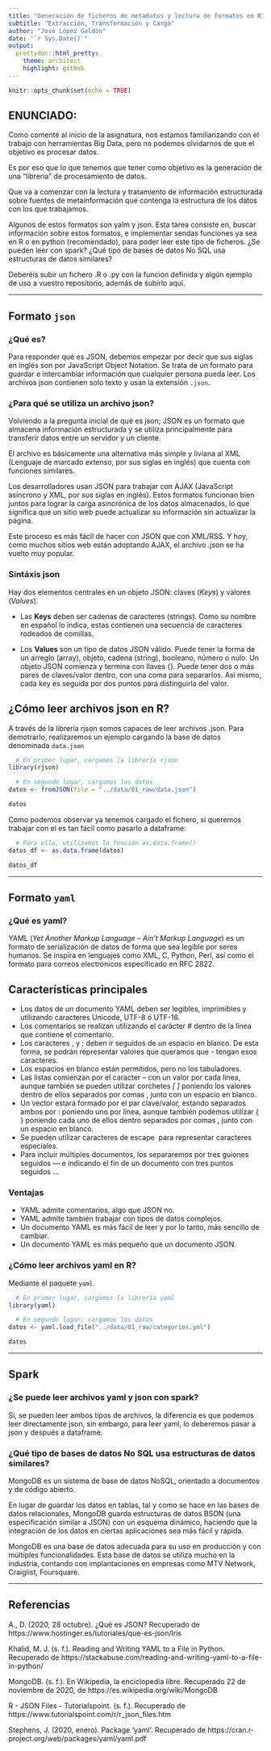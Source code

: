 ```yaml
---
title: "Generación de ficheros de metadatos y lectura de formatos en R"
subtitle: "Extracción, Transformación y Carga"
author: "Jose López Galdón"
date: "`r Sys.Date()`"
output:
  prettydoc::html_pretty:
    theme: architect
    highlight: github
---
```


```r
knitr::opts_chunk$set(echo = TRUE)
```

## ENUNCIADO:

Como comenté al inicio de la asignatura, nos estamos familiarizando con el trabajo con herramientas Big Data, pero no podemos olvidarnos de que el objetivo es procesar datos.

Es por eso que lo que tenemos que tener como objetivo es la generación de una "librería" de procesamiento de datos.

Que va a comenzar con la lectura y tratamiento de información estructurada sobre fuentes de metainformación que contenga la estructura de los datos con los que trabajamos.

Algunos de estos formatos son yalm y json. Esta tarea consiste en, buscar información sobre estos formatos, e implementar sendas funciones ya sea en R o en python (recomendado), para poder leer este tipo de ficheros. ¿Se pueden leer con spark? ¿Qué tipo de bases de datos No SQL usa estructuras de datos similares?

Deberéis subir un fichero .R o .py con la función definida y algún ejemplo de uso a vuestro repositorio, además de subirlo aquí.

***

## Formato `json`

### ¿Qué es?

Para responder qué es JSON, debemos empezar por decir que sus siglas en inglés son por JavaScript Object Notation. Se trata de un formato para guardar e intercambiar información que cualquier persona pueda leer. Los archivos json contienen solo texto y usan la extensión `.json`.

### ¿Para qué se utiliza un archivo json?

Volviendo a la pregunta inicial de qué es json; JSON es un formato que almacena información estructurada y se utiliza principalmente para transferir datos entre un servidor y un cliente.

El archivo es básicamente una alternativa más simple y liviana al XML (Lenguaje de marcado extenso, por sus siglas en inglés) que cuenta con funciones similares.

Los desarrolladores usan JSON para trabajar con AJAX (JavaScript asíncrono y XML, por sus siglas en inglés). Estos formatos funcionan bien juntos para lograr la carga asincrónica de los datos almacenados, lo que significa que un sitio web puede actualizar su información sin actualizar la página.

Este proceso es más fácil de hacer con JSON que con XML/RSS. Y hoy, como muchos sitios web están adoptando AJAX, el archivo .json se ha vuelto muy popular.

### Sintáxis json

Hay dos elementos centrales en un objeto JSON: claves (*Keys*) y valores (*Values*).

- Las **Keys** deben ser cadenas de caracteres (strings). Como su nombre en español lo indica, estas contienen una secuencia de caracteres rodeados de comillas.

- Los **Values** son un tipo de datos JSON válido. Puede tener la forma de un arreglo (array), objeto, cadena (string), booleano, número o nulo.
Un objeto JSON comienza y termina con llaves {}. Puede tener dos o más pares de claves/valor dentro, con una coma para separarlos. Así mismo, cada key es seguida por dos puntos para distinguirla del valor.

## ¿Cómo leer archivos json en R?

A través de la librería rjson somos capaces de leer archivos .json. Para demotrarlo, realizaremos un ejemplo cargando la base de datos denominada `data.json`

```r

  # En primer lugar, cargamos la librería rjson
library(rjson)

  # En segundo lugar, cargamos los datos
datos <- fromJSON(file = "../data/01_raw/data.json")

datos

```

Como podemos observar ya tenemos cargado el fichero, si queremos trabajar con el es tan fácil como pasarlo a dataframe:

```r

  # Para ello, utilizamos la función as.data.frame()
datos_df <- as.data.frame(datos)

datos_df

```

***

## Formato `yaml`

### ¿Qué es yaml?

YAML (*Yet Another Markup Language – Ain’t Markup Language*) es un formato de serialización de datos de forma que sea legible por seres humanos. Se inspira en lenguajes como XML, C, Python, Perl, así como el formato para correos electrónicos especificado en RFC 2822.

## Características principales

- Los datos de un documento YAML deben ser legibles, imprimibles y utilizando caracteres Unicode, UTF-8 ó UTF-16.
- Los comentarios se realizan utilizando el carácter # dentro de la línea que contiene el comentario.
- Los caracteres , y ; deben ir seguidos de un espacio en blanco. De esta forma, se podrán representar valores que queramos que - tengan esos caracteres.
- Los espacios en blanco están permitidos, pero no los tabuladores.
- Las listas comienzan por el caracter – con un valor por cada línea, aunque también se pueden utilizar corchetes *[ ]* poniendo los valores dentro de ellos separados por comas , junto con un espacio en blanco.
- Un vector estará formado por el par clave/valor, estando separados ambos por : poniendo uno por línea, aunque también podemos utilizar { } poniendo cada uno de ellos dentro separados por comas , junto con un espacio en blanco.
- Se pueden utilizar caracteres de escape \ para representar caracteres especiales.
- Para incluir múltiples documentos, los separaremos por tres guiones seguidos --- e indicando el fin de un documento con tres puntos seguidos ...

### Ventajas

- YAML admite comentarios, algo que JSON no.
- YAML admite también trabajar con tipos de datos complejos.
- Un documento YAML es más fácil de leer y por lo tanto, más sencillo de cambiar.
- Un documento YAML es más pequeño que un documento JSON.

### ¿Cómo leer archivos yaml en R?

Mediante el paquete `yaml`.

```r

  # En primer lugar, cargamos la librería yaml
library(yaml)

  # En segundo lugar, cargamos los datos
datos <- yaml.load_file("../data/01_raw/categories.yml")

datos

```

***

## Spark

### ¿Se puede leer archivos yaml y json con spark?

Si, se pueden leer ambos tipos de archivos, la diferencia es que podemos leer directamente json, sin embargo, para leer yaml, lo deberemos pasar a json y después a dataframe.

### ¿Qué tipo de bases de datos No SQL usa estructuras de datos similares?

MongoDB es un sistema de base de datos NoSQL, orientado a documentos y de código abierto.

En lugar de guardar los datos en tablas, tal y como se hace en las bases de datos relacionales, MongoDB guarda estructuras de datos BSON (una especificación similar a JSON) con un esquema dinámico, haciendo que la integración de los datos en ciertas aplicaciones sea más fácil y rápida.

MongoDB es una base de datos adecuada para su uso en producción y con múltiples funcionalidades. Esta base de datos se utiliza mucho en la industria, contando con implantaciones en empresas como MTV Network, Craiglist, Foursquare.

***

## Referencias

A., D. (2020, 28 octubre). ¿Qué es JSON? Recuperado de https://www.hostinger.es/tutoriales/que-es-json/Iris

Khalid, M. J. (s. f.). Reading and Writing YAML to a File in Python. Recuperado de https://stackabuse.com/reading-and-writing-yaml-to-a-file-in-python/

MongoDB. (s. f.). En Wikipedia, la enciclopedia libre. Recuperado 22 de noviembre de 2020, de https://es.wikipedia.org/wiki/MongoDB

R - JSON Files - Tutorialspoint. (s. f.). Recuperado de https://www.tutorialspoint.com/r/r_json_files.htm

Stephens, J. (2020, enero). Package ‘yaml’. Recuperado de https://cran.r-project.org/web/packages/yaml/yaml.pdf
